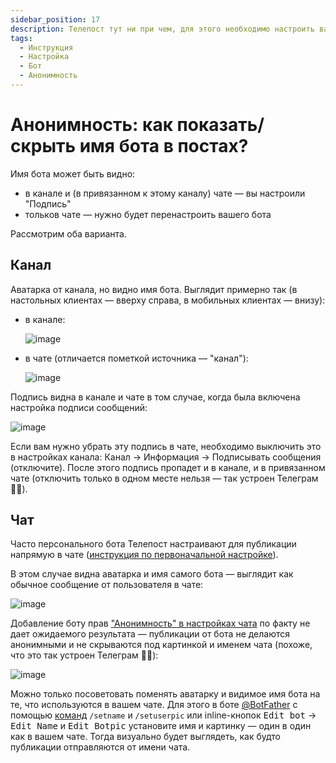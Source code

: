```yaml
---
sidebar_position: 17
description: Телепост тут ни при чем, для этого необходимо настроить ваш канал/чат или бота
tags:
  - Инструкция
  - Настройка
  - Бот
  - Анонимность
---
```


# Анонимность: как показать/скрыть имя бота в постах?

Имя бота может быть видно:

* в канале и (в привязанном к этому каналу) чате — вы настроили "Подпись"
* тольков чате — нужно будет перенастроить вашего бота

Рассмотрим оба варианта.

## Канал

Аватарка от канала, но видно имя бота. Выглядит примерно так (в настольных клиентах — вверху справа, в мобильных клиентах — внизу):

* в канале:

  ![image](/images/108638558-eaee3080-74a0-11eb-9257-e40c5fc08456.png)

* в чате (отличается пометкой источника — "канал"):

  ![image](/images/108638076-8205b900-749e-11eb-83b1-0943e89ed681.png)

Подпись видна в канале и чате в том случае, когда была включена настройка подписи сообщений:

![image](/images/251946725-019968f4-51ed-746d-99f8-65bb03e3394a.png)

Если вам нужно убрать эту подпись в чате, необходимо выключить это в настройках канала: Канал → Информация → Подписывать сообщения (отключите). После этого подпись пропадет и в канале, и в привязанном чате (отключить только в одном месте нельзя — так устроен Телеграм 🤷‍♂️).

## Чат

Часто персонального бота Телепост настраивают для публикации напрямую в чате ([инструкция по первоначальной настройке](../start/getting-started.mdx)).

В этом случае видна аватарка и имя самого бота — выглядит как обычное сообщение от пользователя в чате:

![image](/images/108639081-ac0daa00-74a3-11eb-9012-aadfb59a5d95.png)

Добавление боту прав ["Анонимность" в настройках чата](https://telegram.org/blog/filters-anonymous-admins-comments/ru?ln=a#anonimnie-administratori-v-gruppah) по факту не дает ожидаемого результата — публикации от бота не делаются анонимными и не скрываются под картинкой и именем чата (похоже, что это так устроен Телеграм 🤷‍♂️):

![image](/images/108638959-f7738880-74a2-11eb-9633-2ae6cb2e0976.png)

Можно только посоветовать поменять аватарку и видимое имя бота на те, что используются в вашем чате. Для этого в боте [@BotFather](https://t.me/BotFather) с помощью [команд](https://core.telegram.org/bots#botfather-commands) `/setname` и `/setuserpic` или inline-кнопок <kbd>Edit bot</kbd> → <kbd>Edit Name</kbd> и <kbd>Edit Botpic</kbd> установите имя и картинку — один в один как в вашем чате. Тогда визуально будет выглядеть, как будто публикации отправляются от имени чата.
